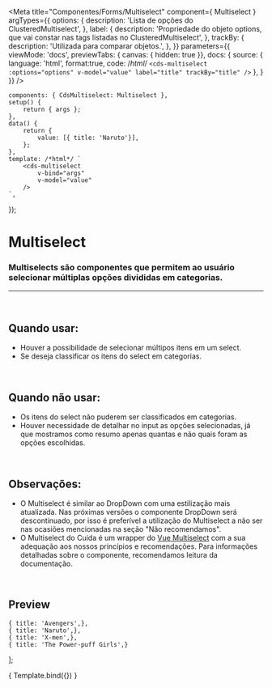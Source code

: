 
<Meta
	title="Componentes/Forms/Multiselect"
	component={ Multiselect }
	argTypes={{
		options: {
			description: 'Lista de opções do ClusteredMultiselect',
		},
		label: {
			description: 'Propriedade do objeto options, que vai constar nas tags listadas no ClusteredMultiselect',
		},
		trackBy: {
			description: 'Utilizada para comparar objetos.',
		},
	}}
	parameters={{
		viewMode: 'docs',
		previewTabs: { canvas: { hidden: true }},
		docs: {
			source: {
				language: 'html',
				format:true,
				code: /*html*/ 
`<cds-multiselect
	:options="options"
	v-model="value"
	label="title"
	trackBy="title"
/>`
			},
		}
	}}
/>

	components: { CdsMultiselect: Multiselect },
	setup() {
		return { args };
	},
	data() {
		return {
			value: [{ title: 'Naruto'}],
		};
	},
	template: /*html*/ `
		<cds-multiselect
			v-bind="args"
			v-model="value"
		/>
	`,
});

# Multiselect

### Multiselects são componentes que permitem ao usuário selecionar múltiplas opções divididas em categorias.
---
<br />

## Quando usar:
- Houver a possibilidade de selecionar múltipos itens em um select.
- Se deseja classificar os itens do select em categorias.

<br />

## Quando não usar:
- Os itens do select não puderem ser classificados em categorias.
- Houver necessidade de detalhar no input as opções selecionadas, já que mostramos como resumo apenas quantas e não quais foram as opções escolhidas.

<br />

## Observações:
- O Multiselect é similar ao DropDown com uma estilização mais atualizada. Nas próximas versões o componente
DropDown será descontinuado, por isso é preferível a utilização do Multiselect a não ser nas
ocasiões mencionadas na seção "Não recomendamos".
- O Multiselect do Cuida é um wrapper do <a href="https://vue-multiselect.js.org/">Vue Multiselect</a>
com a sua adequação aos nossos princípios e recomendações. Para informações detalhadas sobre o componente, recomendamos
leitura da documentação.

<br />

## Preview

	{ title: 'Avengers',},
	{ title: 'Naruto',},
	{ title: 'X-men',},
	{ title: 'The Power-puff Girls',}
];

<Canvas>
	<Story
		name="Multiselect"
		args={{
			options,
			label: 'Séries',
			optionsField: 'title',
			trackBy: 'title',
		}}
	>
		{ Template.bind({}) }
	</Story>
</Canvas>

<ArgsTable story="Multiselect" />
